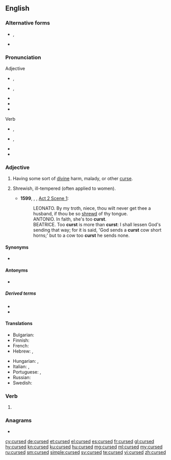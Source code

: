 ==English==

===Alternative forms===
* {{l|en|cursèd}}, {{l|en|curséd}} {{qualifier|poetic}}
* {{l|en|curst}} {{qualifier|archaic}}

===Pronunciation===
; Adjective
* {{a|UK}} {{enPR|kûrsʹĭd|kûrst}}, {{IPA|/ˈkɜːsɪd/|/kɜːst/|lang=en}}
* {{a|US}} {{enPR|kûrsʹĭd|kûrst}}, {{IPA|/ˈkɝsɪd/|/kɝst/|[ˈkʰɝsɪ̈d]|[kʰɝst]|lang=en}}
* {{audio|En-us-cursed.ogg|Audio (US)|lang=en}}
* {{rhymes|ɜː(ɹ)sɪd|ɜː(ɹ)st|lang=en}}
* {{hyphenation|cursed|lang=en}}
; Verb
* {{a|UK}} {{enPR|kûrst}}, {{IPA|/kɜːst/|lang=en}}
* {{a|US}} {{enPR|kûrst}}, {{IPA|/kɝst/|[kʰɝst]|lang=en}}
* {{rhymes|ɜː(ɹ)st|lang=en}}
* {{hyphenation|cursed|lang=en}}

===Adjective===
{{en-adj}}

# Having some sort of [[divine]] harm, malady, or other [[curse]].
# {{context|obsolete|lang=en}} Shrewish, ill-tempered (often applied to women).
#* '''1599''', {{w|William Shakespeare}}, ''{{w|Much Ado About Nothing}}'', [[s:Much Ado About Nothing (Shakespeare)|Act 2 Scene 1]]:
#*: LEONATO. By my troth, niece, thou wilt never get thee a husband, if thou be so [[shrewd]] of thy tongue.
#*: ANTONIO. In faith, she's too '''curst'''.
#*: BEATRICE. Too '''curst''' is more than '''curst''': I shall lessen God's sending that way; for it is said, 'God sends a '''curst''' cow short horns;' but to a cow too '''curst''' he sends none.

====Synonyms====
* {{l|en|accursed}}

====Antonyms====
* {{l|en|blessed}}

=====Derived terms=====
* {{l|en|cursedly}}
* {{l|en|cursedness}}

====Translations====
{{trans-top|having some sort of divine harm}}
* Bulgarian: {{t+|bg|прокълнат}}
* Finnish: {{t|fi|kirottu}}
* French: {{t+|fr|maudit}}
* Hebrew: {{t|he|מקולל|m|tr=mequlal}}, {{t|he|מקוללת|f|tr=mequlelet}}
{{trans-mid}}
* Hungarian: {{t+|hu|átkozott}}, {{t+|hu|elátkozott}}
* Italian: {{t+|it|maledetto|m}}, {{t+|it|maledetta|f}}
* Portuguese: {{t+|pt|maldito|m}}, {{t+|pt|maldita|f}}
* Russian: {{t+|ru|проклятый}}
* Swedish: {{t+|sv|förbannad}}
{{trans-bottom}}

===Verb===
{{head|en|verb form}}

# {{en-past of|curse}}

===Anagrams===
* {{l|en|crudes}}

[[cy:cursed]]
[[de:cursed]]
[[et:cursed]]
[[el:cursed]]
[[es:cursed]]
[[fr:cursed]]
[[gl:cursed]]
[[hy:cursed]]
[[kn:cursed]]
[[ku:cursed]]
[[hu:cursed]]
[[mg:cursed]]
[[ml:cursed]]
[[my:cursed]]
[[ru:cursed]]
[[sm:cursed]]
[[simple:cursed]]
[[sv:cursed]]
[[te:cursed]]
[[vi:cursed]]
[[zh:cursed]]